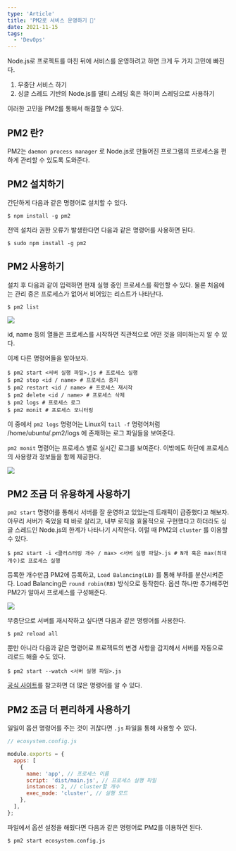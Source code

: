 ```yaml
---
type: 'Article'
title: 'PM2로 서비스 운영하기 🚙'
date: 2021-11-15
tags:
  - 'DevOps'
---
```


Node.js로 프로젝트를 마친 뒤에 서비스를 운영하려고 하면 크게 두 가지 고민에 빠진다.

1. 무중단 서비스 하기
2. 싱글 스레드 기반의 Node.js를 멀티 스레딩 혹은 하이퍼 스레딩으로 사용하기

이러한 고민을 PM2를 통해서 해결할 수 있다.

## PM2 란?

PM2는 `daemon process manager` 로 Node.js로 만들어진 프로그램의 프로세스을 편하게 관리할 수 있도록 도와준다.

## PM2 설치하기

간단하게 다음과 같은 명령어로 설치할 수 있다.

```shell session
$ npm install -g pm2
```

전역 설치라 권한 오류가 발생한다면 다음과 같은 명령어를 사용하면 된다.

```shell session
$ sudo npm install -g pm2
```

## PM2 사용하기

설치 후 다음과 같이 입력하면 현재 실행 중인 프로세스를 확인할 수 있다. 물론 처음에는 관리 중은 프로세스가 없어서 비어있는 리스트가 나타난다.

```shell session
$ pm2 list
```

![](0.png)

id, name 등의 열들은 프로세스를 시작하면 직관적으로 어떤 것을 의미하는지 알 수 있다.

이제 다른 명령어들을 알아보자.

```shell session
$ pm2 start <서버 실행 파일>.js # 프로세스 실행
$ pm2 stop <id / name> # 프로세스 중지
$ pm2 restart <id / name> # 프로세스 재시작
$ pm2 delete <id / name> # 프로세스 삭제
$ pm2 logs # 프로세스 로그
$ pm2 monit # 프로세스 모니터링
```

이 중에서 `pm2 logs` 명령어는 Linux의 `tail -f` 명령어처럼 /home/ubuntu/.pm2/logs 에 존재하는 로그 파일들을 보여준다.

`pm2 monit` 명령어는 프로세스 별로 실시간 로그를 보여준다. 이밖에도 하단에 프로세스의 사용량과 정보들을 함께 제공한다.

![](1.png)

## PM2 조금 더 유용하게 사용하기

`pm2 start` 명령어를 통해서 서버를 잘 운영하고 있었는데 트래픽이 급증했다고 해보자. 아무리 서버가 죽었을 때 바로 살리고, 내부 로직을 효율적으로 구현했다고 하더라도 싱글 스레드인 Node.js의 한계가 나타나기 시작한다. 이럴 때 PM2의 `cluster` 를 이용할 수 있다.

```shell session
$ pm2 start -i <클러스터링 개수 / max> <서버 실행 파일>.js # N개 혹은 max(최대 개수)로 프로세스 실행
```

등록한 개수만큼 PM2에 등록하고, `Load Balancing(LB)` 를 통해 부하를 분산시켜준다. Load Balancing은 `round robin(RB)` 방식으로 동작한다. 옵션 하나만 추가해주면 PM2가 알아서 프로세스를 구성해준다.

![](2.png)

무중단으로 서버를 재시작하고 싶다면 다음과 같은 명령어를 사용한다.

```shell session
$ pm2 reload all
```

뿐만 아니라 다음과 같은 명령어로 프로젝트의 변경 사항을 감지해서 서버를 자동으로 리로드 해줄 수도 있다.

```shell session
$ pm2 start --watch <서버 실행 파일>.js
```

[공식 사이트](https://pm2.keymetrics.io/)를 참고하면 더 많은 명령어를 알 수 있다.

## PM2 조금 더 편리하게 사용하기

일일이 옵션 명령어를 주는 것이 귀찮다면 `.js` 파일을 통해 사용할 수 있다.

```js
// ecosystem.config.js

module.exports = {
  apps: [
    {
      name: 'app', // 프로세스 이름
      script: 'dist/main.js', // 프로세스 실행 파일
      instances: 2, // cluster할 개수
      exec_mode: 'cluster', // 실행 모드
    },
  ],
};
```

파일에서 옵션 설정을 해줬다면 다음과 같은 명령어로 PM2를 이용하면 된다.

```shell session
$ pm2 start ecosystem.config.js
```
